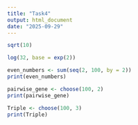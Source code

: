 ```yaml
---
title: "Task4"
output: html_document
date: "2025-09-29"
---
```



```r
sqrt(10)
```

```r
log(32, base = exp(2))
```

```r
even_numbers <- sum(seq(2, 100, by = 2))
print(even_numbers)
```

```r
pairwise_gene <- choose(100, 2)
print(pairwise_gene)
```

```r
Triple <- choose(100, 3)
print(Triple)
```

